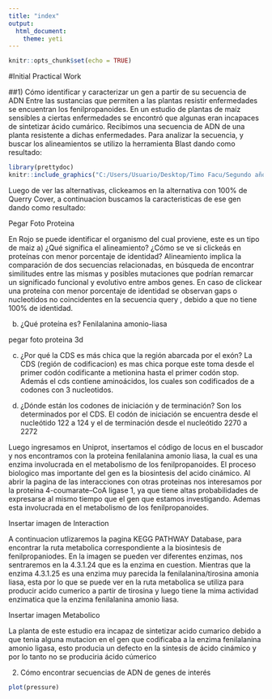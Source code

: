 ```yaml
---
title: "index"
output: 
  html_document:
    theme: yeti
---
```


```r
knitr::opts_chunk$set(echo = TRUE)
```
#Initial Practical Work

##1) Cómo identificar y caracterizar un gen a partir de su secuencia de ADN
Entre las sustancias que permiten a las plantas resistir enfermedades se encuentran los fenilpropanoides. En un estudio de plantas de maíz sensibles a ciertas enfermedades se encontró que algunas eran incapaces de sintetizar ácido cumárico. Recibimos una secuencia de ADN de una planta resistente a dichas enfermedades.
Para analizar la secuencia, y buscar los alineamientos se utilizo la herramienta Blast dando como resultado:

```r
library(prettydoc)
knitr::include_graphics("C:/Users/Usuario/Desktop/Timo Facu/Segundo año/2ndo Cuatri/Bioinformatica/initialpracticalwork.github.io/index_files/figure-html/Blast.png")
```

Luego de ver las alternativas, clickeamos en la alternativa con 100% de Querry Cover, a continuacion buscamos la caracteristicas de ese gen dando como resultado:

Pegar Foto Proteina

En Rojo se puede identificar el organismo del cual proviene, este es un tipo de maiz
a) ¿Qué significa el alineamiento? ¿Cómo se ve si clickeás en proteínas con menor porcentaje de identidad?
Alineamiento implica la comparación de dos secuencias relacionadas, en búsqueda de encontrar similitudes entre las mismas y posibles mutaciones que podrían remarcar un significado funcional y evolutivo entre ambos genes. En caso de clickear una proteína con menor porcentaje de identidad se observan gaps o nucleotidos no coincidentes en la secuencia query , debido a que no tiene 100% de identidad.

b) ¿Qué proteína es?
Fenilalanina amonio-liasa

pegar foto proteina 3d

c) ¿Por qué la CDS es más chica que la región abarcada por el exón?
La CDS (región de codificacion) es mas chica porque este toma desde el primer codón codificante a metionina hasta el primer codón stop. Además el cds contiene aminoácidos, los cuales son codificados de a codones con 3 nucleotidos.

d) ¿Dónde están los codones de iniciación y de terminación?
Son los determinados por el CDS. El codón de iniciación se encuentra desde el nucleótido 122 a 124 y el de terminación desde el nucleótido 2270 a 2272


Luego ingresamos en Uniprot, insertamos el código de locus en el buscador y nos encontramos con la proteina fenilalanina amonio liasa, la cual es una enzima involucrada en el metabolismo de los fenilpropanoides. El proceso biologico mas importante del gen es la biosintesis del acido cinámico. Al abrir la pagina de las interacciones con otras proteinas nos interesamos por la proteina 4-coumarate--CoA ligase 1, ya que tiene altas probabilidades de expresarse al mismo tiempo que el gen que estamos investigando. Ademas esta involucrada en el metabolismo de los fenilpropanoides.

Insertar imagen de Interaction

A continuacion utlizaremos la pagina KEGG PATHWAY Database, para encontrar la ruta metabolica correspondiente a la biosintesis de fenilpropaniodes. En la imagen se pueden ver diferentes enzimas, nos sentraremos en la 4.3.1.24 que es la enzima en cuestion. Mientras que la enzima 4.3.1.25 es una enzima muy parecida la fenilalanina/tirosina amonia liasa, esta por lo que se puede ver en la ruta metabolica se utiliza para producir acido cumerico a partir de tirosina y luego tiene la mima actividad enzimatica que la enzima fenilalanina amonio liasa.

Insertar imagen Metabolico

La planta de este estudio era incapaz de sintetizar acido cumarico debido a que tenia alguna mutacion en el gen que codificaba a la enzima fenilalanina amonio ligasa, esto producia un defecto en la sintesis de ácido cinámico y por lo tanto no se produciria ácido cúmerico

2) Cómo encontrar secuencias de ADN de genes de interés



```r
plot(pressure)
```


